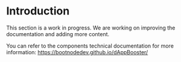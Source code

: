 # Introduction

This section is a work in progress. We are working on improving the documentation and adding more content.

You can refer to the components technical documentation for more information: https://bootnodedev.github.io/dAppBooster/
